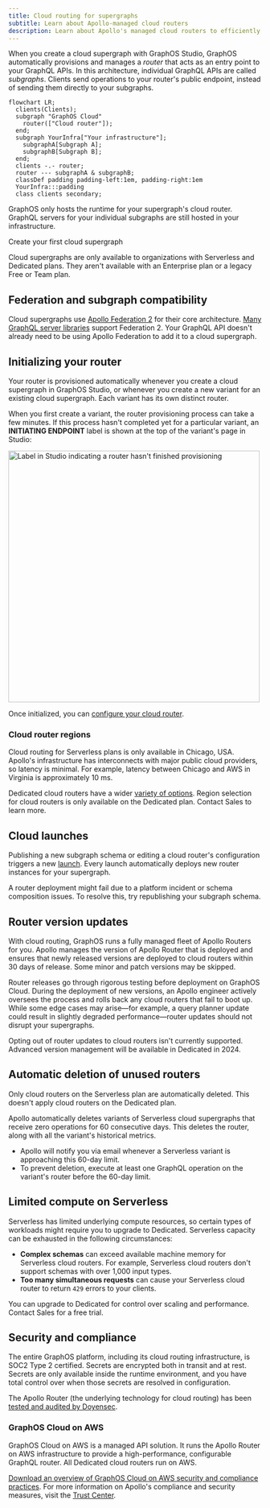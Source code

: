 ```yaml
---
title: Cloud routing for supergraphs
subtitle: Learn about Apollo-managed cloud routers
description: Learn about Apollo's managed cloud routers to efficiently route requests to your GraphQL APIs, ensuring optimal performance and scalability.
---
```


When you create a cloud supergraph with GraphOS Studio, GraphOS automatically provisions and manages a _router_ that acts as an entry point to your GraphQL APIs. In this architecture, individual GraphQL APIs are called _subgraphs_. Clients send operations to your router's public endpoint, instead of sending them directly to your subgraphs.

```mermaid
flowchart LR;
  clients(Clients);
  subgraph "GraphOS Cloud"
    router(["Cloud router"]);
  end;
  subgraph YourInfra["Your infrastructure"];
    subgraphA[Subgraph A];
    subgraphB[Subgraph B];
  end;
  clients -.- router;
  router --- subgraphA & subgraphB;
  classDef padding padding-left:1em, padding-right:1em
  YourInfra:::padding
  class clients secondary;
```

GraphOS only hosts the runtime for your supergraph's cloud router. GraphQL servers for your individual subgraphs are still hosted in your infrastructure.

<p>
  <ButtonLink
    href="/graphos/quickstart/cloud/"
    style={{
      marginRight: '10px'
    }}
  >
    Create your first cloud supergraph
  </ButtonLink>
</p>

<Note>

Cloud supergraphs are only available to organizations with Serverless and Dedicated plans.
They aren't available with an Enterprise plan or a legacy Free or Team plan.

</Note>

## Federation and subgraph compatibility

Cloud supergraphs use [Apollo Federation 2](/federation/) for their core architecture. [Many GraphQL server libraries](/federation/building-supergraphs/supported-subgraphs/) support Federation 2. Your GraphQL API doesn't already need to be using Apollo Federation to add it to a cloud supergraph.

## Initializing your router

Your router is provisioned automatically whenever you create a cloud supergraph in GraphOS Studio, or whenever you create a new variant for an existing cloud supergraph. Each variant has its own distinct router.

When you first create a variant, the router provisioning process can take a few minutes. If this process hasn't completed yet for a particular variant, an **INITIATING ENDPOINT** label is shown at the top of the variant's page in Studio:

<img
  className="screenshot"
  alt="Label in Studio indicating a router hasn't finished provisioning"
  src="../img/initiating-endpoint.jpg"
  width="500"
/>

Once initialized, you can [configure your cloud router](./configuration).

### Cloud router regions

Cloud routing for Serverless plans is only available in Chicago, USA. Apollo's infrastructure has interconnects with major public cloud providers, so latency is minimal. For example, latency between Chicago and AWS in Virginia is approximately 10 ms.

Dedicated cloud routers have a wider [variety of options](./dedicated#runs-on-aws). Region selection for cloud routers is only available on the Dedicated plan. <TrackableLink href="https://www.apollographql.com/contact-sales?type=dedicated&referrer=docs" eventName="content_contact_cloud">Contact Sales</TrackableLink> to learn more.

## Cloud launches

Publishing a new subgraph schema or editing a cloud router's configuration triggers a new [launch](/graphos/delivery/launches/). Every launch automatically deploys new router instances for your supergraph.

<Note>

A router deployment might fail due to a platform incident or schema composition issues. To resolve this, try republishing your subgraph schema.

</Note>

## Router version updates

With cloud routing, GraphOS runs a fully managed fleet of Apollo Routers for you. Apollo manages the version of Apollo Router that is deployed and ensures that newly released versions are deployed to cloud routers within 30 days of release. Some minor and patch versions may be skipped.

Router releases go through rigorous testing before deployment on GraphOS Cloud. During the deployment of new versions, an Apollo engineer actively oversees the process and rolls back any cloud routers that fail to boot up. While some edge cases may arise—for example, a query planner update could result in slightly degraded performance—router updates should not disrupt your supergraphs.

<Note>

Opting out of router updates to cloud routers isn't currently supported. Advanced version management will be available in Dedicated in 2024.

</Note>

## Automatic deletion of unused routers

<Note>

Only cloud routers on the Serverless plan are automatically deleted.
This doesn't apply cloud routers on the Dedicated plan.

</Note>

Apollo automatically deletes variants of Serverless cloud supergraphs that receive zero operations for 60 consecutive days. This deletes the router, along with all the variant's historical metrics.

- Apollo will notify you via email whenever a Serverless variant is approaching this 60-day limit.
- To prevent deletion, execute at least one GraphQL operation on the variant's router before the 60-day limit.

## Limited compute on Serverless

Serverless has limited underlying compute resources, so certain types of workloads might require you to upgrade to Dedicated. Serverless capacity can be exhausted in the following circumstances:

- **Complex schemas** can exceed available machine memory for Serverless cloud routers. For example, Serverless cloud routers don't support schemas with over 1,000 input types.
- **Too many simultaneous requests** can cause your Serverless cloud router to return `429` errors to your clients.

You can upgrade to Dedicated for control over scaling and performance. <TrackableLink href="https://www.apollographql.com/contact-sales?type=dedicated&referrer=docs" eventName="content_contact_cloud">Contact Sales</TrackableLink> for a free trial.

## Security and compliance

The entire GraphOS platform, including its cloud routing infrastructure, is SOC2 Type 2 certified.
Secrets are encrypted both in transit and at rest.
Secrets are only available inside the runtime environment, and you have total control over when those secrets are resolved in configuration.

The Apollo Router (the underlying technology for cloud routing) has been [tested and audited by Doyensec](https://doyensec.com/resources/Doyensec_Apollo_Report_Q22022_v4_AfterRetest.pdf).

### GraphOS Cloud on AWS

GraphOS Cloud on AWS is a managed API solution. It runs the Apollo Router on AWS infrastructure to provide a high-performance, configurable GraphQL router. All Dedicated cloud routers run on AWS.

[Download an overview of GraphOS Cloud on AWS security and compliance practices](https://www.apollographql.com/trust/request-security-report).
For more information on Apollo's compliance and security measures, visit the [Trust Center](https://www.apollographql.com/trust/compliance-and-security).
